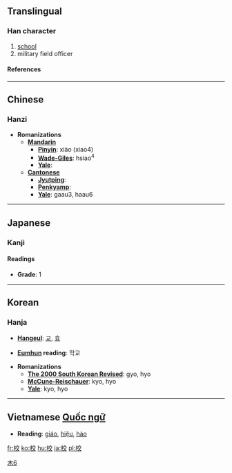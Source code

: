 ==Translingual==
===Han character===
{{Han char|rn=75|rad=木|as=06|sn=10|four=4094<sub>8</sub>|canj=木卜金大 (DYCK)}}
# [[school]]
# military field officer
====References====
{{Han ref|kx=0522.250|dkj=14713|dj=0910.270|hdz=21205.080|uh=6821|ud=26657|bh=AED5|bd=44757}}
----

==Chinese==
===Hanzi===


* '''Romanizations'''
** '''[[Mandarin]]'''
*** '''[[Pinyin]]''': xiào (xiao4)
*** '''[[Wade-Giles]]''': hsiao<sup>4</sup>
*** '''[[Yale]]''': 
** '''[[Cantonese]]'''
*** '''[[Jyutping]]''':
*** '''[[Penkyamp]]''': 
*** '''[[Yale]]''': gaau3, haau6


----
==Japanese==
===Kanji===


{{ja-kanji|grade=|rs=木06}}
====Readings====
{{ja-readings|on=[[こう]] (kō), [[きょう]] (kyō)|kun=[[かせ]] (kase), [[くらべる]] (kuraberu), [[かんがえる]] (kangaeru)}}

* '''Grade''': 1 [[Category:Grade 1 kanji|木6]]


----
==Korean==
===Hanja===

* '''[[Hangeul]]''': [[교]], [[효]]

* '''[[Eumhun]] reading''': 학교

* '''Romanizations'''
** '''[[The 2000 South Korean Revised Romanization|The 2000 South Korean Revised]]''': gyo, hyo
** '''[[McCune-Reischauer]]''': kyo, hyo
** '''[[Yale]]''': kyo, hyo

----
== Vietnamese [[Quốc ngữ]] ==

* '''Reading''': [[giáo]], [[hiệu]], [[hào]]





[[fr:校]]
[[ko:校]]
[[hu:校]]
[[ja:校]]
[[pl:校]]
